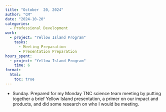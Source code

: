 ```yaml
---
title: "October  20, 2024"
author: "CM"
date: "2024-10-20"
categories:
  - Professional Development
work:
  - project: "Yellow Island Program"
    tasks: 
      - Meeting Preparation
      - Presentation Preparation
hours_spent:
  - project: "Yellow Island Program"
    time: 6
format:
  html:
    toc: true
---
```


-   Sunday. Prepared for my Monday TNC science team meeting by putting together a brief Yellow Island presentation, a primer on our impact and products, and did some research on who I would be meeting.

